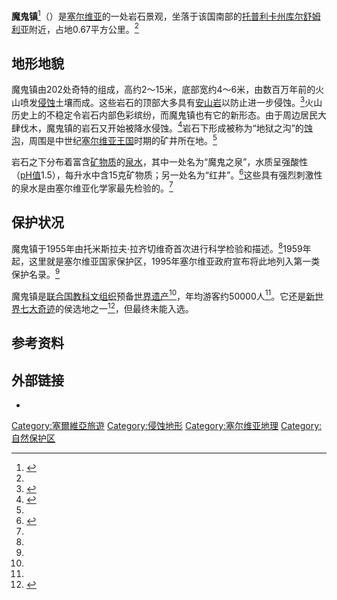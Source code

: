 {{NoteTA
| G1 = 单位
}}
{{Infobox protected area 2
| name            = 魔鬼镇
| alt_name     = {{lang|sr|Ђавоља варош}}
| iucn_category   = III
| iucn_ref        = 
<!-- images -->
| photo           = Đavolja Varoš.jpg
| photo_caption   = 魔鬼镇的照片
<!-- map -->
| map             = Serbia
| map_image       = 
| map_size        =150 
| map_caption     = 魔鬼镇在塞尔维亚的位置
| relief          = 

| location        = [[塞尔维亚|塞尔维亚]][[托普利卡州|托普利卡州]]
| nearest_city    = 
| nearest_town    =[[库尔舒姆利亚|库尔舒姆利亚]] 
| coordinates     = {{coord|42|59|33|N|21|24|26|E|display=inline,title}}
| coords_ref      = 
<!-- stats --> 
| area_km2        = 0.67
| area_ref        = 
| elevation       = {{convert|700|m|ft|abbr=on}}
<!-- dates & info -->
| authorized      = 
| created         = 
| designated      = 
| established     = 
<!-- website, embedded --> 
| website         = {{URL|http://www.djavoljavaros.com/}}
| embedded        = 
|visitation_num=50000
|visitation_year=2009年
|visitation_ref=<ref name="1st">{{cite web|title=Đavolja varoš na putu za svetsko čudo|publisher=Politika|author=Dragan Borisavljević|url=http://www.politika.rs/sr/clanak/94619/Davolja-varos-na-putu-za-svetsko-cudo|language=sr|date=2009-07-08|accessdate=2021-02-16|archive-date=2020-02-24|archive-url=https://web.archive.org/web/20200224091814/http://www.politika.rs/sr/clanak/94619/Davolja-varos-na-putu-za-svetsko-cudo|dead-url=no}}</ref>
}}
'''魔鬼镇'''<ref>{{Cite web|title=地球之美 好好好看！|url=https://new.qq.com/rain/a/20200623A0331900|accessdate=2021-02-16|author=中科院地质地球所|date=2020-06-23|format=|work=腾讯新闻|publisher=|language=zh-cn|archive-date=2021-02-16|archive-url=https://web.archive.org/web/20210216115555/https://new.qq.com/rain/a/20200623A0331900|dead-url=no}}</ref>（{{Lang-sr|Ђавоља варош|links=no|translit=Đavolja Varoš}}）是[[塞尔维亚|塞尔维亚]]的一处岩石景观，坐落于该国南部的[[托普利卡州|托普利卡州]][[庫爾舒姆利亞|库尔舒姆利亚]]附近，占地0.67平方公里。<ref name=1st/>

== 地形地貌 ==
魔鬼镇由202处奇特的{{Le|帐篷岩|Hoodoo (geology)}}组成，高约2～15米，底部宽约4～6米，由数百万年前的火山喷发[[侵蚀作用|侵蚀]]土壤而成。这些岩石的顶部大多具有[[安山岩|安山岩]]以防止进一步侵蚀。<ref name=":0">{{Cite web|title=The Djavolja Varos (Devil's Town) Natural Landmark|url=https://whc.unesco.org/en/tentativelists/1700/|accessdate=2021-02-16|author=UNESCO World Heritage Centre|date=|last=|first=|format=|work=UNESCO World Heritage Centre|publisher=|language=en|archive-date=2020-04-10|archive-url=https://web.archive.org/web/20200410170129/https://whc.unesco.org/en/tentativelists/1700/|dead-url=no}}</ref>火山历史上的不稳定令岩石内部色彩缤纷，而魔鬼镇也有它的新形态。由于周边居民大肆伐木，魔鬼镇的岩石又开始被降水侵蚀。<ref>{{Cite news|url=|title=Da li znate? - Koliko ima kamenih stubova u Đavoljoj varoši?|author=|date=2016-11-14|work=Politika|publisher=|accessdate=|language=sr|format=}}</ref>岩石下形成被称为“地狱之沟”的[[蚀沟|蚀沟]]，周围是中世纪[[塞尔维亚王国_(中世纪)|塞尔维亚王国]]时期的矿井所在地。<ref name=1st/>

岩石之下分布着富含[[矿物质|矿物质]]的[[泉水|泉水]]，其中一处名为“魔鬼之泉”，水质呈强酸性（[[pH值|pH值]]1.5），每升水中含15克矿物质；另一处名为“红井”。<ref name=":1">{{Cite web|title=Đavolja Varoš|url=http://www.djavoljavaros.com/index.php|accessdate=2021-02-16|work=www.djavoljavaros.com|archive-date=2021-02-16|archive-url=https://web.archive.org/web/20210216115556/http://www.djavoljavaros.com/index.php|dead-url=no}}</ref>这些具有强烈刺激性的泉水是由塞尔维亚化学家{{Le|亚历山大·泽加|Aleksandar Zega}}最先检验的。<ref name=1st/>

== 保护状况 ==
魔鬼镇于1955年由托米斯拉夫·拉齐切维奇首次进行科学检验和描述。<ref name=1st/>1959年起，这里就是塞尔维亚国家保护区，1995年塞尔维亚政府宣布将此地列入第一类保护名录。<ref name=":1" />

魔鬼镇是[[联合国教科文组织|联合国教科文组织]]预备[[世界遗产|世界遗产]]<ref name=":0" />，年均游客约50000人<ref name=1st/>。它还是[[新世界七大奇迹|新世界七大奇迹]]的侯选地之一<ref>{{Cite web|title=New 7 Wonders: Đavolja Varoš, Rock Formation|url=http://www.new7wonders.com/nature/en/nominees/europe/c/DavoljaVarosRockFormation/|accessdate=|author=|date=|format=|publisher=|language=|archiveurl=https://web.archive.org/web/20090709204835/http://www.new7wonders.com/nature/en/nominees/europe/c/DavoljaVarosRockFormation/|archivedate=2009-07-09|dead-url=yes}}</ref>，但最终未能入选。

== 参考资料 ==
{{Reflist}}
==外部链接==
* {{commonscat-inline|Đavolja Varoš}}
[[Category:塞爾維亞旅遊|Category:塞爾維亞旅遊]]
[[Category:侵蚀地形|Category:侵蚀地形]]
[[Category:塞尔维亚地理|Category:塞尔维亚地理]]
[[Category:自然保护区|Category:自然保护区]]
